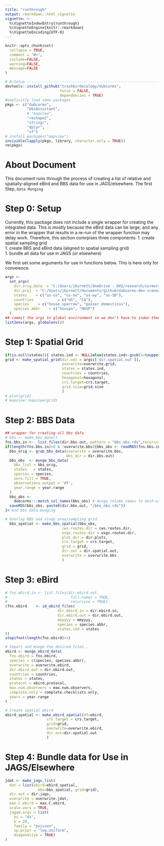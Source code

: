 ```yaml
---
title: "runthrough"
output: rmarkdown::html_vignette
vignette: >
  %\VignetteIndexEntry{runthrough}
  %\VignetteEngine{knitr::rmarkdown}
  %\VignetteEncoding{UTF-8}
---
```


```r
knitr::opts_chunk$set(
  collapse = TRUE,
  comment = "#>", 
  include=FALSE,
  warning=FALSE, 
  message=FALSE
)
```

```r
# 0:Setup -----------------------------------------------------------------
devtools::install_github("trashbirdecology/dubcorms",
                         force = FALSE, 
                         dependencies = TRUE)
#explicitly load some packages
pkgs <- c("dubcorms",
          "bbsAssistant",
          # "mapview",
          "reshape2",
          "stringr",
          "dplyr",
          "sf")
# install.packages("mapview")
invisible(lapply(pkgs, library, character.only = TRUE))
rm(pkgs)
```

# About Document {#about}
This document runs through the process of creating a list of relative and spatially-aligned eBird and BBS data for use in JAGS/elsewhere. The first Step, `Data Munging`

# Step 0: Setup {#setup}
Currently, this package does not include a single wrapper for creating the integrated data. This is mostly because the eBird data can be large, and any error in the wrapper that results in a re-run of the wrapper function may delay work. Therefore, this section comrpises three components: 
  1. create spatial sampling grid  
  1. create BBS and eBird data (aligned to spatial sampling grid)  
  1. bundle all data for use in JAGS (or elsewhere)  
  
We first set some arguments for use in functions below. This is here only for conveience. 
```r
args <-
  set_args(
    dir.orig.data  = "C:/Users/jburnett/OneDrive - DOI/research/cormorants/dubcorm-data-backup/",
    dir.proj  = "C:/Users/jburnett/documents/github/dubcorms-dev-scene/",
    states    = c("us-co", "us-ne", "us-wy", "us-SD"),
    countries           = c("US", "CA"),
    species    = c("house sparrow", "passer domesticus"),
    species.abbr    = c("houspa", "HOSP")
  )
## commit the args to global environment so we don't have to index them
list2env(args, globalenv())
```

# Step 1: Spatial Grid
```r
if(is.null(states)){ states.ind <- NULL}else{states.ind<-gsub(x=toupper(states), pattern="-", replacement="")}
grid <- make_spatial_grid(dir.out = args[['dir.spatial.out']],
                          overwrite=overwrite.grid,
                          states = states.ind,
                          countries = countries,
                          hexagonal=hexagonal,
                          crs.target=crs.target,
                          grid.size=grid.size
                          )
# plot(grid)
# mapview::mapview(grid)
```

# Step 2: BBS Data
```r
## wrapper for creating all bbs dafa
# bbs <- make_bbs_data()
fns.bbs.in <-  list.files(dir.bbs.out, pattern = "bbs_obs.rds",recursive = TRUE, full.names = TRUE)
if(length(fns.bbs.in)>0 & !overwrite.bbs){bbs_obs <- readRDS(fns.bbs.in)}else{
  bbs_orig <- grab_bbs_data(overwrite = overwrite.bbs,
                            bbs_dir = dir.bbs.out)
  bbs_obs  <- munge_bbs_data(
    bbs_list = bbs_orig,
    states   = states,
    species = species,
    zero.fill = TRUE,
    observations.output = 'df',
    year.range = year.range
  )
  bbs_obs <-
    dubcorms:::match_col_names(bbs_obs) # munge column names to mesh with eBird
  saveRDS(bbs_obs, paste0(dir.bbs.out, "/bbs_obs.rds"))
}# end bbs data munging

# Overlay BBS and study area/sampling grid
  bbs_spatial <- make_bbs_spatial(bbs_obs,
                          cws.routes.dir = cws.routes.dir,
                          usgs.routes.dir = usgs.routes.dir,
                          plot.dir = dir.plots,
                          crs.target = crs.target,
                          grid = grid,
                          dir.out = dir.spatial.out,
                          overwrite = overwrite.bbs
                          )
```
# Step 3: eBird
```r
# fns.ebird.in <- list.files(dir.ebird.out,
#                             full.names = TRUE,
#                             recursive = TRUE)
(fns.ebird    <- id_ebird_files(
                        dir.ebird.in = dir.ebird.in,
                        dir.ebird.out = dir.ebird.out,
                        mmyyyy = mmyyyy,
                        species = species.abbr,
                        states.ind = states
))
stopifnot(length(fns.ebird)>1)

# Import and munge the desired files..
ebird <- munge_ebird_data(
  fns.ebird = fns.ebird,
  species = c(species, species.abbr),
  overwrite = overwrite.ebird,
  dir.ebird.out = dir.ebird.out,
  countries = countries,
  states = states,
  protocol = ebird.protocol,
  max.num.observers = max.num.observers,
  complete.only = complete.checklists.only,
  years = year.range
)

# Create spatial ebird
ebird_spatial <- make_ebird_spatial(df=ebird,
                   crs.target = crs.target,
                   grid=grid,
                   overwrite=overwrite.ebird,
                   dir.out=dir.spatial.out
                   )
```
# Step 4: Bundle data for Use in JAGS/Elsewhere
```r
jdat <- make_jags_list(
  dat = list(ebird=ebird_spatial, 
               bbs=bbs_spatial, grid=grid),
  dir.out = dir.jags,
  overwrite = overwrite.jdat,
  max.C.ebird = max.C.ebird,
  scale.vars = TRUE,
  jagam.args = list(
    bs = "ds",
    k = 20,
    family = "poisson",
    sp.prior = "log.uniform",
    diagonalize = TRUE)
)
```
<!-- END RUN -->
